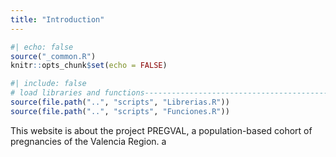 ```yaml
---
title: "Introduction"
---
```


```r
#| echo: false
source("_common.R")
knitr::opts_chunk$set(echo = FALSE)

```

```r
#| include: false
# load libraries and functions-----------------------------------------------
source(file.path("..", "scripts", "Librerias.R"))
source(file.path("..", "scripts", "Funciones.R"))

```

This website is about the project PREGVAL, a population-based cohort of pregnancies of the Valencia Region. a


<div class="tocify-extend-page" data-unique="tocify-extend-page" style="height: 0;"></div>
